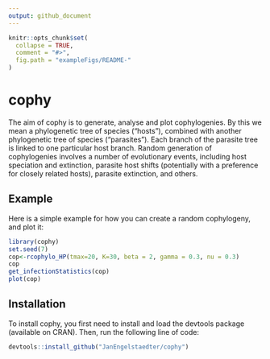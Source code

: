 ```yaml
---
output: github_document
---
```


<!-- README.md is generated from README.Rmd. Please edit that file -->

```r
knitr::opts_chunk$set(
  collapse = TRUE,
  comment = "#>",
  fig.path = "exampleFigs/README-"
)
```

# cophy

The aim of cophy is to generate, analyse and plot cophylogenies. 
By this we mean a phylogenetic tree of species ("hosts"), combined with another phylogenetic tree of species ("parasites"). Each branch of the parasite tree is linked to one particular host branch. Random generation of cophylogenies involves a number of evolutionary events, including host speciation and extinction, parasite host shifts (potentially with a preference for closely related hosts), parasite extinction, and others.

## Example

Here is a simple example for how you can create a random cophylogeny, and plot it:

```r

library(cophy)
set.seed(7)
cop<-rcophylo_HP(tmax=20, K=30, beta = 2, gamma = 0.3, nu = 0.3)
cop
get_infectionStatistics(cop)
plot(cop)
```

## Installation

To install cophy, you first need to install and load the devtools package (available on CRAN). 
Then, run the following line of code:

```r
devtools::install_github("JanEngelstaedter/cophy")
```
